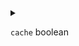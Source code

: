 
<details>
<summary>

`cache`  <span class="config-field-type">boolean</span> 

</summary>

Cache tells DevSpace if a cache repository should be used. defaults to false

</details>
